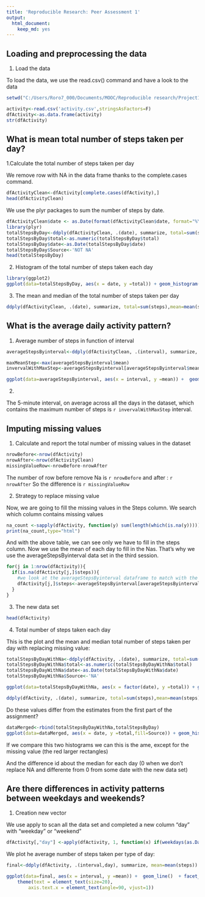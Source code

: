 ```yaml
---
title: 'Reproducible Research: Peer Assessment 1'
output:
  html_document:
    keep_md: yes
---
```


## Loading and preprocessing the data

1. Load the data

To load the data, we use the read.csv() command and have a look to the data

```r
setwd("C:/Users/Roro7_000/Documents/MOOC/Reproducible research/Project1/RepData_PeerAssessment1/activity")

activity<-read.csv('activity.csv',stringsAsFactors=F)
dfActivity<-as.data.frame(activity)
str(dfActivity)
```


## What is mean total number of steps taken per day?

1.Calculate the total number of steps taken per day

We remove row with NA in the data frame thanks to the complete.cases command.

```r
dfActivityClean<-dfActivity[complete.cases(dfActivity),]
head(dfActivityClean)
```

We use the plyr packages to sum the number of steps by date.
```r

dfActivityClean$date <- as.Date(format(dfActivityClean$date, format="%Y-%m-%d"))
library(plyr)
totalStepsByDay<-ddply(dfActivityClean, .(date), summarize, total=sum(steps))
totalStepsByDay$total<-as.numeric(totalStepsByDay$total)
totalStepsByDay$date<-as.Date(totalStepsByDay$date)
totalStepsByDay$Source<-'NOT NA'
head(totalStepsByDay)
```

2. Histogram of the total number of steps taken each day

```r
library(ggplot2)
ggplot(data=totalStepsByDay, aes(x = date, y =total)) + geom_histogram(stat = "identity") + theme(text = element_text(size=20), axis.text.x = element_text(angle=90, vjust=1))
```

3.  The mean and median of the total number of steps taken per day

```r
ddply(dfActivityClean, .(date), summarize, total=sum(steps),mean=mean(steps),median=median(steps))
```


## What is the average daily activity pattern?

1. Average number of steps in function of interval
```r
averageStepsByinterval<-ddply(dfActivityClean, .(interval), summarize, mean=mean(steps))

maxMeanStep<-max(averageStepsByinterval$mean)
invervalWithMaxStep<-averageStepsByinterval[averageStepsByinterval$mean==maxMeanStep,]$interval

ggplot(data=averageStepsByinterval, aes(x = interval, y =mean)) +  geom_line()+geom_point(data = averageStepsByinterval, aes(x=invervalWithMaxStep, max(mean)), col = 'darkblue',size=5) + geom_text(data = averageStepsByinterval, aes(x=invervalWithMaxStep+250, max(mean), label = "Maximum"),colour='darkblue')
```
 
 2.

The 5-minute interval, on average across all the days in the dataset, which contains the maximum number of steps is `r invervalWithMaxStep` interval.

## Imputing missing values

1. Calculate and report the total number of missing values in the dataset

```r
nrowBefore<-nrow(dfActivity)
nrowAfter<-nrow(dfActivityClean)
missingValueRow<-nrowBefore-nrowAfter
```

The number of row before remove Na is `r nrowBefore` and after : `r nrowAfter`
So the difference is `r missingValueRow`

2. Strategy to replace missing value

Now, we are going to fill the missing values in the Steps column.
We search which column contains missing values

```r

na_count <-sapply(dfActivity, function(y) sum(length(which(is.na(y)))))
print(na_count,type="html")

```
And with the above table, we can see only we have to fill in the steps column.
Now we use the mean of each day to fill in the Nas. That's why we use the averageStepsByinterval data set in the third session. 

```r
for(j in 1:nrow(dfActivity)){
  if(is.na(dfActivity[j,]$steps)){
    #we look at the averageStepsByinterval dataframe to match with the coresponding interval value
    dfActivity[j,]$steps<-averageStepsByinterval[averageStepsByinterval$interval==dfActivity[j,]$interval,]$mean
  }
}
```

3. The new data set

```r
head(dfActivity)
```


4. Total number of steps taken each day

This is the plot and the mean and median total number of steps taken per day with replacing missing value:

```r
totalStepsByDayWithNa<-ddply(dfActivity, .(date), summarize, total=sum(steps))
totalStepsByDayWithNa$total<-as.numeric(totalStepsByDayWithNa$total)
totalStepsByDayWithNa$date<-as.Date(totalStepsByDayWithNa$date)
totalStepsByDayWithNa$Source<-'NA'

ggplot(data=totalStepsByDayWithNa, aes(x = factor(date), y =total)) + geom_histogram(stat = "identity")

ddply(dfActivity, .(date), summarize, total=sum(steps),mean=mean(steps),median=median(steps))
```

Do these values differ from the estimates from the first part of the assignment?

```r
dataMerged<-rbind(totalStepsByDayWithNa,totalStepsByDay)
ggplot(data=dataMerged, aes(x = date, y =total,fill=Source)) + geom_histogram(stat = "identity",binwidth=1, position="dodge")

```

If we compare this two histograms we can this is the ame, except for the missing value (the red larger rectangles)

And the difference id about the median for each day (0 when we don't replace NA and differente from 0 from some date with the new data set)

## Are there differences in activity patterns between weekdays and weekends?

1. Creation new vector

We use apply to scan all the data set and completed a new column "day" with "weekday" or "weekend"
```r

dfActivity[,"day"] <-apply(dfActivity, 1, function(x) if(weekdays(as.Date(x[2])) %in% c("lundi","mardi","mercredi","jeudi","vendredi")){ "weekday"}else{"weekend"})
```

We plot he average number of steps taken per type of day:

```r
final<-ddply(dfActivity, .(interval,day), summarize, mean=mean(steps))

ggplot(data=final, aes(x = interval, y =mean)) +  geom_line()  + facet_wrap(~ day)+
    theme(text = element_text(size=20),
        axis.text.x = element_text(angle=90, vjust=1))
```
